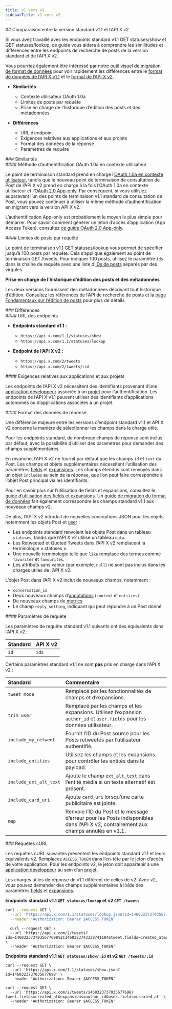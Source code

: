 ```yaml
---
title: v1 vers v2
sidebarTitle: v1 vers v2
---
```


<div id="standard-v11-compared-to-x-api-v2">
  ## Comparaison entre la version standard v1.1 et l’API X v2
</div>

Si vous avez travaillé avec les endpoints standard v1.1 GET statuses/show et GET statuses/lookup, ce guide vous aidera à comprendre les similitudes et différences entre les endpoints de recherche de posts de la version standard et de l’API X v2.

Vous pourriez également être intéressé par notre [outil visuel de migration de format de données](/fr/x-api/migrate/data-format-migration) pour voir rapidement les différences entre le [format de données de l’API X v1.1](/fr/x-api/fundamentals/data-dictionary) et le [format de l’API X v2](/fr/x-api/fundamentals/data-dictionary).

- **Similarités**
  - Contexte utilisateur OAuth 1.0a
  - Limites de posts par requête
  - Prise en charge de l’historique d’édition des posts et des métadonnées

- **Différences**
  - URL d’endpoint
  - Exigences relatives aux applications et aux projets
  - Format des données de la réponse
  - Paramètres de requête

<div id="similarities">
  ### Similarités
</div>

<div id="oauth-10a-user-context-authentication-method">
  #### Méthode d’authentification OAuth 1.0a en contexte utilisateur
</div>

Le point de terminaison standard prend en charge l’[OAuth 1.0a en contexte utilisateur](/fr/resources/fundamentals/authentication), tandis que le nouveau point de terminaison de consultation de Post de l’API X v2 prend en charge à la fois l’OAuth 1.0a en contexte utilisateur et l’[OAuth 2.0 App-only](/fr/resources/fundamentals/authentication). Par conséquent, si vous utilisiez auparavant l’un des points de terminaison v1.1 standard de consultation de Post, vous pouvez continuer à utiliser la même méthode d’authentification en migrant vers la version API X v2.

L’authentification App-only est probablement le moyen le plus simple pour démarrer. Pour savoir comment générer un jeton d’accès d’application (App Access Token), consultez [ce guide OAuth 2.0 App-only](/fr/resources/fundamentals/authentication).

<div id="posts-per-request-limits">
  #### Limites de posts par requête
</div>

Le point de terminaison v1.1 [GET statuses/lookup](https://developer.x.com/en/docs/twitter-api/v1/tweets/post-and-engage/api-reference/get-statuses-lookup) vous permet de spécifier jusqu’à 100 posts par requête. Cela s’applique également au point de terminaison GET /tweets. Pour indiquer 100 posts, utilisez le paramètre `ids` dans la chaîne de requête avec une liste d’[IDs de posts](/fr/resources/fundamentals/x-ids) séparés par des virgules.

**Prise en charge de l’historique d’édition des posts et des métadonnées**

Les deux versions fournissent des métadonnées décrivant tout historique d’édition. Consultez les références de l’API de recherche de posts et la [page Fondamentaux sur l’édition de posts](/fr/x-api/fundamentals/edit-posts) pour plus de détails.

<div id="differences">
  ### Différences
</div>

<div id="endpoint-urls">
  #### URL des endpoints
</div>

- **Endpoints standard v1.1 :**
  - `https://api.x.com/1.1/statuses/show`
  - `https://api.x.com/1.1/statuses/lookup`

- **Endpoint de l’API X v2 :**
  - `https://api.x.com/2/tweets`
  - `https://api.x.com/2/tweets/:id`

<div id="app-and-project-requirements">
  #### Exigences relatives aux applications et aux projets
</div>

Les endpoints de l’API X v2 nécessitent des identifiants provenant d’une [application développeur](/fr/resources/fundamentals/developer-apps) associée à un [projet](/fr/resources/fundamentals/projects) pour l’authentification. Les endpoints de l’API X v1.1 peuvent utiliser des identifiants d’applications autonomes ou d’applications associées à un projet.

<div id="response-data-format">
  #### Format des données de réponse
</div>

Une différence majeure entre les versions d’endpoint standard v1.1 et API X v2 concerne la manière de sélectionner les champs dans la charge utile.

Pour les endpoints standard, de nombreux champs de réponse sont inclus par défaut, avec la possibilité d’utiliser des paramètres pour demander des champs supplémentaires.

En revanche, l’API X v2 ne fournit par défaut que les champs `id` et `text` du Post. Les champs et objets supplémentaires nécessitent l’utilisation des paramètres [fields](/fr/x-api/fundamentals/fields) et [expansions](/fr/x-api/fundamentals/expansions). Les champs étendus sont renvoyés dans un objet `includes` au sein de la réponse, que l’on peut faire correspondre à l’objet Post principal via les identifiants.

Pour en savoir plus sur l’utilisation de fields et expansions, consultez le [guide d’utilisation des fields et expansions](/fr/x-api/fundamentals/data-dictionary). Un [guide de migration du format de données](/fr/x-api/fundamentals/fields) fait également correspondre les champs standard v1.1 aux nouveaux champs v2.

De plus, l’API X v2 introduit de nouvelles conceptions JSON pour les objets, notamment les objets Post et [user](/fr/x-api/fundamentals/data-dictionary#user) :

- Les endpoints standard renvoient les objets Post dans un tableau `statuses`, tandis que l’API X v2 utilise un tableau `data`.
- Les Retweeted et Quoted Tweets dans l’API X v2 remplacent la terminologie « statuses ».
- Une nouvelle terminologie telle que `like` remplace des termes comme `favorites` et `favourites`.
- Les attributs sans valeur (par exemple, `null`) ne sont pas inclus dans les charges utiles de l’API X v2.

L’objet Post dans l’API X v2 inclut de nouveaux champs, notamment :

- `conversation_id`
- Deux nouveaux champs d’[annotations](/fr/x-api/fundamentals/post-annotations) (`context` et `entities`)
- De nouveaux champs de [metrics](/fr/x-api/fundamentals/metrics)
- Le champ `reply_setting`, indiquant qui peut répondre à un Post donné

<div id="request-parameters">
  #### Paramètres de requête
</div>

Les paramètres de requête standard v1.1 suivants ont des équivalents dans l’API X v2 :

| Standard | API X v2 |
|:----------|:----------|
| `id`     | `ids`    |

Certains paramètres standard v1.1 ne sont **pas** pris en charge dans l’API X v2 :

| Standard            | Commentaire                                                                                                                   |
|:---------------------|:------------------------------------------------------------------------------------------------------------------------------|
| `tweet_mode`        | Remplacé par les fonctionnalités de champs et d’expansions.                                                                   |
| `trim_user`         | Remplacé par les champs et les expansions. Utilisez l’expansion `author_id` et `user.fields` pour les données utilisateur.    |
| `include_my_retweet`| Fournit l’ID du Post source pour les Posts retweetés par l’utilisateur authentifié.                                           |
| `include_entities`  | Utilisez les champs et les expansions pour contrôler les entités dans le payload.                                             |
| `include_ext_alt_text` | Ajoute le champ `ext_alt_text` dans l’entité média si un texte alternatif est présent.                                     |
| `include_card_uri`  | Ajoute `card_uri` lorsqu’une carte publicitaire est jointe.                                                                   |
| `map`               | Renvoie l’ID du Post et le message d’erreur pour les Posts indisponibles dans l’API X v2, contrairement aux champs annulés en v1.1. |

<div id="curl-requests">
  ### Requêtes cURL
</div>

Les requêtes cURL suivantes présentent les endpoints standard v1.1 et leurs équivalents v2. Remplacez `ACCESS_TOKEN` dans l’en-tête par le jeton d’accès de votre application. Pour les endpoints v2, le jeton doit appartenir à une [application développeur](/fr/resources/fundamentals/developer-apps/overview) au sein d’un [projet](/fr/resources/fundamentals/projects/overview).

Les charges utiles de réponse de v1.1 diffèrent de celles de v2. Avec v2, vous pouvez demander des champs supplémentaires à l’aide des paramètres [fields](/fr/x-api/fundamentals/fields) et [expansions](/fr/x-api/fundamentals/expansions).

**Endpoints standard v1.1 `GET statuses/lookup` et v2 `GET /tweets`**

```bash
curl --request GET \
  --url 'https://api.x.com/1.1/statuses/lookup.json?id=1460323737035677698%2C1460323743339741184' \
  --header 'Authorization: Bearer $ACCESS_TOKEN'
```

```
  curl --request GET \
  --url 'https://api.x.com/2/tweets?ids=1460323737035677698%2C1460323743339741184&tweet.fields=created_at&expansions=author_id&user.fields=created_at' \
  --header 'Authorization: Bearer $ACCESS_TOKEN'
```

**Endpoints standard v1.1 `GET statuses/show/:id` et v2 `GET /tweets/:id`**

```
curl --request GET \
  --url 'https://api.x.com/1.1/statuses/show.json?id=1460323737035677698' \
  --header 'Authorization: Bearer $ACCESS_TOKEN'
```

```
curl --request GET \
  --url 'https://api.x.com/2/tweets/1460323737035677698?tweet.fields=created_at&expansions=author_id&user.fields=created_at' \
  --header 'Authorization: Bearer $ACCESS_TOKEN'
```